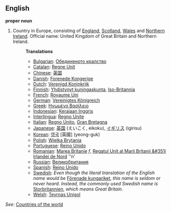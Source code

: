 ==English==

'''proper noun'''

# Country in Europe, consisting of [[England]], [[Scotland]], [[Wales]] and [[Northern Ireland]]. Official name: United Kingdom of Great Britain and Northern Ireland.
#:'''Translations'''
#:*[[Bulgarian]]: [[Обединеното кралство]]
#:*[[Catalan]]: [[Regne Unit]]
#:*[[Chinese]]: [[英国]]
#:*[[Danish]]: [[Forenede Kongerige]]
#:*[[Dutch]]: [[Verenigd Koninkrijk]]
#:*[[Finnish]]: [[Yhdistynyt kuningaskunta]], [[Iso-Britannia]]
#:*[[French]]: [[Royaume Uni]]
#:*[[German]]: [[Vereinigtes Königreich]]
#:*[[Greek]]: [[Ηνωμένο Βασίλειο]]
#:*[[Indonesian]]: [[Kerajaan Inggris]]
#:*[[Interlingua]]: [[Regno Unite]]
#:*[[Italian]]: [[Regno Unito]], [[Gran Bretagna]]
#:*[[Japanese]]: [[英国]] (えいこく, eikoku), [[イギリス]] (igirisu)
#:*[[Korean]]: [[영국]] [英國] (yeong-guk)
#:*[[Polish]]: [[Wielka Brytania]]
#:*[[Portuguese]]: [[Reino Unido]]
#:*[[Romanian]]: [[Marea Britanie]] ''f'', [[Regatul Unit al Marii Britanii &#351i Irlandei de Nord]] ''n'
#:*[[Russian]]: [[Великобритания]]
#:*[[Spanish]]: [[Reino Unido]]
#:*[[Swedish]]: ''Even though the literal translation of the English name would be'' [[Förenade kungariket]], ''this name is seldom or never heard. Instead, the commonly used Swedish name is'' [[Storbritannien]], ''which means Great Britain.''
#:*[[Welsh]]: [[Teyrnas Unigol]]

''See'': [[Countries of the world]]